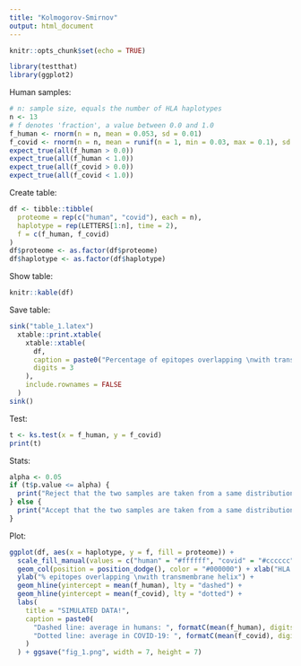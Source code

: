 ```yaml
---
title: "Kolmogorov-Smirnov"
output: html_document
---
```


```r
knitr::opts_chunk$set(echo = TRUE)
```

```r
library(testthat)
library(ggplot2)
```

Human samples:

```r
# n: sample size, equals the number of HLA haplotypes
n <- 13
# f denotes 'fraction', a value between 0.0 and 1.0
f_human <- rnorm(n = n, mean = 0.053, sd = 0.01)
f_covid <- rnorm(n = n, mean = runif(n = 1, min = 0.03, max = 0.1), sd = 0.01)
expect_true(all(f_human > 0.0))
expect_true(all(f_human < 1.0))
expect_true(all(f_covid > 0.0))
expect_true(all(f_covid < 1.0))
```

Create table:

```r
df <- tibble::tibble(
  proteome = rep(c("human", "covid"), each = n),
  haplotype = rep(LETTERS[1:n], time = 2),
  f = c(f_human, f_covid)
)
df$proteome <- as.factor(df$proteome)
df$haplotype <- as.factor(df$haplotype)
```

Show table:

```r
knitr::kable(df)
```

Save table:

```r
sink("table_1.latex")
  xtable::print.xtable(
    xtable::xtable(
      df,
      caption = paste0("Percentage of epitopes overlapping \nwith transmembrane helix"),
      digits = 3
    ),
    include.rownames = FALSE
  )
sink()
```

Test:

```r
t <- ks.test(x = f_human, y = f_covid)
print(t)
```

Stats:

```r
alpha <- 0.05
if (t$p.value <= alpha) {
  print("Reject that the two samples are taken from a same distribution") 
} else {
  print("Accept that the two samples are taken from a same distribution")
}
```

Plot:

```r
ggplot(df, aes(x = haplotype, y = f, fill = proteome)) + 
  scale_fill_manual(values = c("human" = "#ffffff", "covid" = "#cccccc")) +
  geom_col(position = position_dodge(), color = "#000000") + xlab("HLA haplotype") + 
  ylab("% epitopes overlapping \nwith transmembrane helix") +
  geom_hline(yintercept = mean(f_human), lty = "dashed") +
  geom_hline(yintercept = mean(f_covid), lty = "dotted") +
  labs(
    title = "SIMULATED DATA!",
    caption = paste0(
      "Dashed line: average in humans: ", formatC(mean(f_human), digits = 2),". ",
      "Dotted line: average in COVID-19: ", formatC(mean(f_covid), digits = 2),"."  
    )
  ) + ggsave("fig_1.png", width = 7, height = 7)
```



